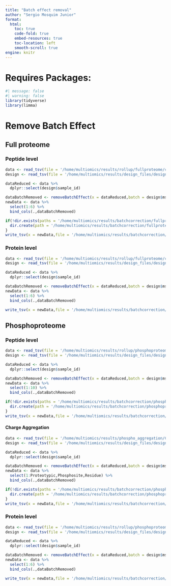 ```yaml
---
title: "Batch effect removal"
author: "Sergio Mosquim Junior"
format:
  html:
    toc: true
    code-fold: true
    embed-resources: true
    toc-location: left
    smooth-scroll: true
engine: knitr
---
```


# Requires Packages:
```r
#| message: false
#| warning: false
library(tidyverse)
library(limma)
```


# Remove Batch Effect
## Full proteome
### Peptide level
```r
data <- read_tsv(file = '/home/multiomics/results/rollup/fullproteome/cycloess_normalized_sorted.tsv')
design <- read_tsv(file = '/home/multiomics/results/design_files/design_Full_noPool.tsv')

dataReduced <- data %>% 
  dplyr::select(design$sample_id)

dataBatchRemoved <- removeBatchEffect(x = dataReduced,batch = design$ms_run_order,batch2 = design$sample_prep_batch,design = design,group = design$Group.Info)
newData <- data %>% 
  select(1:6) %>% 
  bind_cols(.,dataBatchRemoved)

if(!dir.exists(paths = '/home/multiomics/results/batchcorrection/fullproteome/')) {
  dir.create(path = '/home/multiomics/results/batchcorrection/fullproteome/',recursive = TRUE)
}
write_tsv(x = newData,file = '/home/multiomics/results/batchcorrection/fullproteome/cycloess_peptide_batchcorrected.tsv')
```

### Protein level
```r
data <- read_tsv(file = '/home/multiomics/results/rollup/fullproteome/cycloess_Rollup_Genes.tsv')
design <- read_tsv(file = '/home/multiomics/results/design_files/design_Full_noPool.tsv')

dataReduced <- data %>% 
  dplyr::select(design$sample_id)

dataBatchRemoved <- removeBatchEffect(x = dataReduced,batch = design$ms_run_order,batch2 = design$sample_prep_batch,design = design,group = design$Group.Info)
newData <- data %>% 
  select(1:6) %>% 
  bind_cols(.,dataBatchRemoved)

write_tsv(x = newData,file = '/home/multiomics/results/batchcorrection/fullproteome/cycloess_rollup_genes_batchcorrected.tsv')
```

## Phosphoproteome
### Peptide level
```r
data <- read_tsv(file = '/home/multiomics/results/rollup/phosphoproteome/cycloess_normalized_sorted.tsv')
design <- read_tsv(file = '/home/multiomics/results/design_files/design_phospho_noPool.tsv')

dataReduced <- data %>% 
  dplyr::select(design$sample_id)

dataBatchRemoved <- removeBatchEffect(x = dataReduced,batch = design$ms_run_order,batch2 = design$sample_prep_batch,design = design,group = design$Group.Info)
newData <- data %>% 
  select(1:10) %>% 
  bind_cols(.,dataBatchRemoved)

if(!dir.exists(paths = '/home/multiomics/results/batchcorrection/phosphoproteome/')) {
  dir.create(path = '/home/multiomics/results/batchcorrection/phosphoproteome/',recursive = TRUE)
}
write_tsv(x = newData,file = '/home/multiomics/results/batchcorrection/phosphoproteome/cycloess_peptide_batchcorrected.tsv')
```

#### Charge Aggregation
```r
data <- read_tsv(file = '/home/multiomics/results/phospho_aggregation/CycLoess-normalized.txt.phosphopeptides_flanking.tsv')
design <- read_tsv(file = '/home/multiomics/results/design_files/design_phospho_noPool.tsv')

dataReduced <- data %>% 
  dplyr::select(design$sample_id)

dataBatchRemoved <- removeBatchEffect(x = dataReduced,batch = design$ms_run_order,batch2 = design$sample_prep_batch,design = design,group = design$Group.Info)
newData <- data %>% 
  select(1:Proteotypic,Phosphosite,Residue) %>% 
  bind_cols(.,dataBatchRemoved)

if(!dir.exists(paths = '/home/multiomics/results/batchcorrection/phosphoproteome/')) {
  dir.create(path = '/home/multiomics/results/batchcorrection/phosphoproteome/',recursive = TRUE)
}
write_tsv(x = newData,file = '/home/multiomics/results/batchcorrection/phosphoproteome/cycloess_peptide_flanking_batchcorrected.tsv')
```


### Protein level
```r
data <- read_tsv(file = '/home/multiomics/results/rollup/phosphoproteome/cycloess_Rollup_Genes.tsv')
design <- read_tsv(file = '/home/multiomics/results/design_files/design_phospho_noPool.tsv')

dataReduced <- data %>% 
  dplyr::select(design$sample_id)

dataBatchRemoved <- removeBatchEffect(x = dataReduced,batch = design$ms_run_order,batch2 = design$sample_prep_batch,design = design,group = design$Group.Info)
newData <- data %>% 
  select(1:6) %>% 
  bind_cols(.,dataBatchRemoved)

write_tsv(x = newData,file = '/home/multiomics/results/batchcorrection/phosphoproteome/cycloess_rollup_genes_batchcorrected.tsv')
```